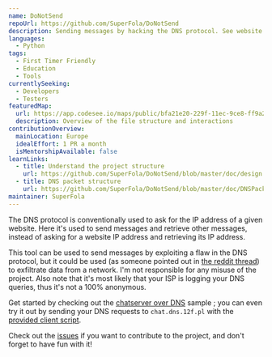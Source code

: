 ```yaml
---
name: DoNotSend
repoUrl: https://github.com/SuperFola/DoNotSend
description: Sending messages by hacking the DNS protocol. See website for demo server usage instructions
languages:
  - Python
tags:
  - First Timer Friendly
  - Education
  - Tools
currentlySeeking:
  - Developers
  - Testers
featuredMap:
  url: https://app.codesee.io/maps/public/bfa21e20-229f-11ec-9ce8-ff9a2a559570
  description: Overview of the file structure and interactions
contributionOverview:
  mainLocation: Europe
  idealEffort: 1 PR a month
  isMentorshipAvailable: false
learnLinks:
  - title: Understand the project structure
    url: https://github.com/SuperFola/DoNotSend/blob/master/doc/design.md
  - title: DNS packet structure
    url: https://github.com/SuperFola/DoNotSend/blob/master/doc/DNSPacketStructure.md
maintainer: SuperFola
---
```


<!-- Divide your content into sections using our handy shortcodes. Each section is optional -->

<Overview>

The DNS protocol is conventionally used to ask for the IP address of a given website. Here it's used to send messages and retrieve other messages, instead of asking for a website IP address and retrieving its IP address.
  
This tool can be used to send messages by exploiting a flaw in the DNS protocol, but it could be used (as someone pointed out in [the reddit thread](https://www.reddit.com/r/Python/comments/l0ubhs/hacking_the_dns_protocol_to_use_it_as_a_messaging/)) to exfiltrate data from a network. I'm not responsible for any misuse of the project. Also note that it's most likely that your ISP is logging your DNS queries, thus it's not a 100% anonymous.

</Overview>

<Contributing>

Get started by checking out the [chatserver over DNS](https://github.com/SuperFola/DoNotSend/blob/master/src/chatserver.py) sample ; you can even try it out by sending your DNS requests to `chat.dns.12f.pl` with the [provided client script](https://github.com/SuperFola/DoNotSend/blob/master/client.sh).

Check out the [issues](https://github.com/SuperFola/DoNotSend/issues) if you want to contribute to the project, and don't forget to have fun with it!

</Contributing>
